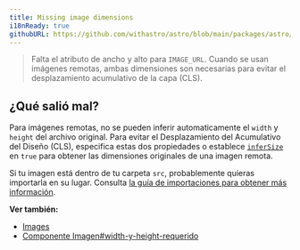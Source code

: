 ```yaml
---
title: Missing image dimensions
i18nReady: true
githubURL: https://github.com/withastro/astro/blob/main/packages/astro/src/core/errors/errors-data.ts
---
```


> Falta el atributo de ancho y alto para `IMAGE_URL`. Cuando se usan imágenes remotas, ambas dimensiones son necesarias para evitar el desplazamiento acumulativo de la capa (CLS).

## ¿Qué salió mal?
Para imágenes remotas, no se pueden inferir automaticamente el `width` y `height` del archivo original. Para evitar el Desplazamiento del Acumulativo del Diseño (CLS), especifica estas dos propiedades o establece [`inferSize`](/es/reference/modules/astro-assets/#infersize) en `true` para obtener las dimensiones originales de una imagen remota.

Si tu imagen está dentro de tu carpeta `src`, probablemente quieras importarla en su lugar. Consulta [la guía de importaciones para obtener más información](/es/guides/imports/#other-assets).

**Ver también:**
-  [Images](/es/guides/images/)
-  [Componente Imagen#width-y-height-requerido](/es/reference/modules/astro-assets/#width-and-height-required-for-images-in-public)

